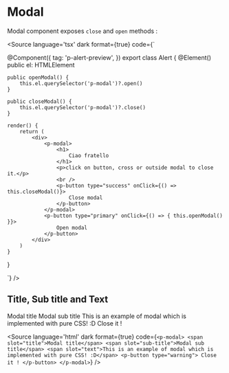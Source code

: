 
<Meta component={PModalPreview} title="Components/Modals/Overview" />

# Modal

Modal component exposes `close` and `open` methods :

<p-modal-preview></p-modal-preview>

<Source language='tsx' dark format={true} code={`

@Component({
    tag: 'p-alert-preview',
})
export class Alert {
    @Element()
    public el: HTMLElement

    public openModal() {
        this.el.querySelector('p-modal')?.open()
    }

    public closeModal() {
        this.el.querySelector('p-modal')?.close()
    }

    render() {
        return (
            <div>
                <p-modal>
                    <h1>
                        Ciao fratello
                    </h1>
                    <p>click on button, cross or outside modal to close it.</p>
                    <br />
                    <p-button type="success" onClick={() => this.closeModal()}>
                        Close modal
                    </p-button>
                </p-modal>
                <p-button type="primary" onClick={() => { this.openModal() }}>
                    Open modal
                </p-button>
            </div>
        )
    }
}

`} />

## Title, Sub title and Text

<p-modal>
    <span slot="title">Modal title</span>
    <span slot="sub-title">Modal sub title</span>
    <span slot="text">This is an example of modal which is implemented with pure CSS! :D</span>
    <p-button 
        type="warning"
        id="close-it"
    >Close it !</p-button>
</p-modal>

<p-alert-preview title></p-alert-preview>

<Source language='html' dark format={true} code={`
<p-modal>
    <span slot="title">Modal title</span>
    <span slot="sub-title">Modal sub title</span>
    <span slot="text">This is an example of modal which is implemented with pure CSS! :D</span>
    <p-button type="warning">
        Close it !
    </p-button>
</p-modal>
`} />